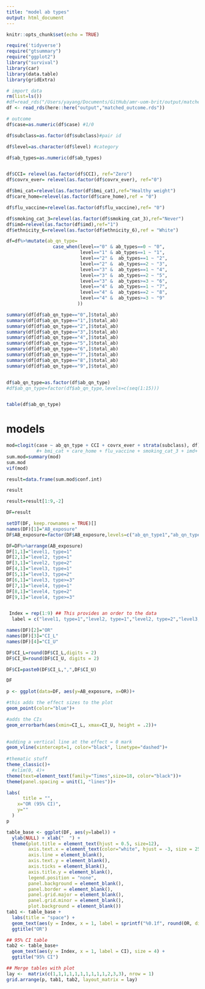 ```yaml
---
title: "model ab types"
output: html_document
---
```


```r
knitr::opts_chunk$set(echo = TRUE)
```


```r
require('tidyverse')
require("gtsummary")
require("ggplot2")
library("survival")
library(car)
library(data.table)
library(gridExtra)

```


```r
# import data
rm(list=ls())
#df=read_rds("/Users/yayang/Documents/GitHub/amr-uom-brit/output/matched_outcome.rds")
df <- read_rds(here::here("output","matched_outcome.rds"))

```

```r
# outcome
df$case=as.numeric(df$case) #1/0

df$subclass=as.factor(df$subclass)#pair id

df$level=as.character(df$level) #category

df$ab_types=as.numeric(df$ab_types) 


df$CCI= relevel(as.factor(df$CCI), ref="Zero")
df$covrx_ever= relevel(as.factor(df$covrx_ever), ref="0")

df$bmi_cat=relevel(as.factor(df$bmi_cat),ref="Healthy weight")
df$care_home=relevel(as.factor(df$care_home),ref = "0")

df$flu_vaccine=relevel(as.factor(df$flu_vaccine),ref= "0")

df$smoking_cat_3=relevel(as.factor(df$smoking_cat_3),ref="Never")
df$imd=relevel(as.factor(df$imd),ref="1")
df$ethnicity_6=relevel(as.factor(df$ethnicity_6),ref = "White")


```



```r




df=df%>%mutate(ab_qn_type= 
                 case_when(level=="0" & ab_types==0 ~ "0",
                           level=="1" & ab_types==1 ~ "1",
                           level=="2" &  ab_types==1 ~ "2",
                           level=="2" &  ab_types==2 ~ "3",
                           level=="3" &  ab_types==1 ~ "4",
                           level=="3" &  ab_types==2 ~ "5",
                           level=="3" &  ab_types>=3 ~ "6",
                           level=="4" &  ab_types==1 ~ "7",
                           level=="4" &  ab_types==2 ~ "8",
                           level=="4" &  ab_types>=3 ~ "9"
                          ))

summary(df[df$ab_qn_type=="0",]$total_ab)
summary(df[df$ab_qn_type=="1",]$total_ab)
summary(df[df$ab_qn_type=="2",]$total_ab)
summary(df[df$ab_qn_type=="3",]$total_ab)
summary(df[df$ab_qn_type=="4",]$total_ab)
summary(df[df$ab_qn_type=="5",]$total_ab)
summary(df[df$ab_qn_type=="6",]$total_ab)
summary(df[df$ab_qn_type=="7",]$total_ab)
summary(df[df$ab_qn_type=="8",]$total_ab)
summary(df[df$ab_qn_type=="9",]$total_ab)


df$ab_qn_type=as.factor(df$ab_qn_type)
#df$ab_qn_type=factor(df$ab_qn_type,levels=c(seq(1:15)))


table(df$ab_qn_type)
```


# models


```r

mod=clogit(case ~ ab_qn_type + CCI + covrx_ever + strata(subclass), df)
           #+ bmi_cat + care_home + flu_vaccine + smoking_cat_3 + imd+ ethnicity_6 
sum.mod=summary(mod)
sum.mod
vif(mod)

```


```r
result=data.frame(sum.mod$conf.int)

result

result=result[1:9,-2]
```


```r
DF=result

setDT(DF, keep.rownames = TRUE)[]
names(DF)[1]="AB_exposure"
DF$AB_exposure=factor(DF$AB_exposure,levels=c("ab_qn_type1","ab_qn_type2","ab_qn_type3","ab_qn_type4","ab_qn_type5","ab_qn_type6","ab_qn_type7","ab_qn_type8","ab_qn_type9"))

DF=DF%>%arrange(AB_exposure)
DF[1,1]="level1, type=1"
DF[2,1]="level2, type=1"
DF[3,1]="level2, type=2"
DF[4,1]="level3, type=1"
DF[5,1]="level3, type=2"
DF[6,1]="level3, type>=3"
DF[7,1]="level4, type=1"
DF[8,1]="level4, type=2"
DF[9,1]="level4, type>=3"


 Index = rep(1:9) ## This provides an order to the data
  label = c("level1, type=1","level2, type=1","level2, type=2","level3, type=1","level3, type=2","level3, type≥3","level4, type=1","level4, type=2","level4, type≥3")

names(DF)[2]="OR"
names(DF)[3]="CI_L"
names(DF)[4]="CI_U"

DF$CI_L=round(DF$CI_L,digits = 2)
DF$CI_U=round(DF$CI_U, digits = 2)

DF$CI=paste0(DF$CI_L,",",DF$CI_U)

DF
```



```r
p <- ggplot(data=DF, aes(y=AB_exposure, x=OR))+ 

#this adds the effect sizes to the plot
geom_point(color="blue")+ 

#adds the CIs
geom_errorbarh(aes(xmin=CI_L, xmax=CI_U, height = .2))+
  

#adding a vertical line at the effect = 0 mark
geom_vline(xintercept=1, color="black", linetype="dashed")+
  
#thematic stuff
theme_classic()+ 
  #xlim(0, 4)+
theme(text=element_text(family="Times",size=18, color="black"))+
theme(panel.spacing = unit(1, "lines"))+

labs(
      title = "",
    x="OR (95% CI)",
    y=""
  )
p
```
```r
table_base <- ggplot(DF, aes(y=label)) +
  ylab(NULL) + xlab("  ") + 
  theme(plot.title = element_text(hjust = 0.5, size=12), 
        axis.text.x = element_text(color="white", hjust = -3, size = 25), ## This is used to help with alignment
        axis.line = element_blank(),
        axis.text.y = element_blank(), 
        axis.ticks = element_blank(),
        axis.title.y = element_blank(), 
        legend.position = "none",
        panel.background = element_blank(), 
        panel.border = element_blank(), 
        panel.grid.major = element_blank(),
        panel.grid.minor = element_blank(), 
        plot.background = element_blank())
tab1 <- table_base + 
  labs(title = "space") +
  geom_text(aes(y = Index, x = 1, label = sprintf("%0.1f", round(OR, digits = 2))), size = 4) + ## decimal places
  ggtitle("OR")

## 95% CI table
tab2 <- table_base+
  geom_text(aes(y = Index, x = 1, label = CI), size = 4) + 
  ggtitle("95% CI")
```


```r
## Merge tables with plot
lay <-  matrix(c(1,1,1,1,1,1,1,1,1,1,2,3,3), nrow = 1)
grid.arrange(p, tab1, tab2, layout_matrix = lay)
```






